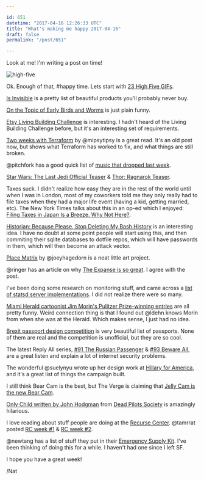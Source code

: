 ```yaml
---

id: 651
datetime: "2017-04-16 12:26:33 UTC"
title: "What's making me happy 2017-04-16"
draft: false
permalink: "/post/651"

---
```


Look at me! I'm writing a post on time!

![high-five](https://www.giftionary.city/icco/tina-five)

Ok. Enough of that, #happy time. Lets start with [23 High Five GIFs](http://www.collegehumor.com/post/6774313/23-high-five-gifs).

[Is Invisible](http://isinvisible.com/) is a pretty list of beautiful products you'll probably never buy.

[On the Topic of Early Birds and Worms](http://smbc-comics.com/index.php?id=3718) is just plain funny.

[Etsy Living Building Challenge](https://www.etsy.com/living-building-challenge) is interesting. I hadn't heard of the Living Building Challenge before, but it's an interesting set of requirements.

[Two weeks with Terraform](https://charity.wtf/2016/02/23/two-weeks-with-terraform/) by @mipsytipsy is a great read. It's an old post now, but shows what Terraform has worked to fix, and what things are still broken.

@pitchfork has a good quick list of [music that dropped last week](http://pitchfork.com/news/72840-kendrick-lamar-and-4-more-albums-out-today-you-should-listen-to-now/).

[Star Wars: The Last Jedi Official Teaser](https://www.youtube.com/watch?v=zB4I68XVPzQ&feature=youtu.be) & [Thor: Ragnarok Teaser](https://www.youtube.com/watch?v=v7MGUNV8MxU&feature=youtu.be).

Taxes suck. I didn't realize how easy they are in the rest of the world until when I was in London, most of my coworkers told me they only really had to file taxes when they had a major life event (having a kid,
 getting married, etc). The New York Times talks about this in an op-ed which I enjoyed: [Filing Taxes in Japan Is a Breeze. Why Not Here?](https://nyti.ms/2pdvvLx).

[Historian: Because Please, Stop Deleting My Bash History](https://undertitled.com/2017/04/12/historian-because-please-stop-deleting-my-bash-history.html) is an interesting idea. I have no doubt at some point people will start using this, and then commiting their sqlite databases to dotfile repos, which will have passwords in them, which will then become an attack vector.

[Place Matrix](https://placematrix.joeyhagedorn.com/) by @joeyhagedorn is a neat little art project.

@ringer has an article on why [The Expanse is so great](https://theringer.com/the-expanse-syfy-tv-game-of-thrones-battlestar-galactica-bb64d5169dec?source=ifttt--------------1). I agree with the post.

I've been doing some research on monitoring stuff, and came across a [list of statsd server implementations](http://www.joemiller.me/2011/09/21/list-of-statsd-server-implementations/). I did not realize there were so many.

[Miami Herald cartoonist Jim Morin's Pulitzer Prize-winning entries](http://www.miamiherald.com/opinion/editorial-cartoons/jim-morin/article143772254.html) are all pretty funny. Weird connection thing is that I found out @ldehn knows Morin from when she was at the Herald. Which makes sense, I just had no idea.

[Brexit passport design competition](https://www.dezeen.com/2017/04/04/brexit-passport-design-competition-shortlist-revealed-video/) is very beautiful list of passports. None of them are real and the competition is unofficial, but they are so cool.

The latest Reply All series, [#91 The Russian Passenger](http://pca.st/4Q6Y) & [#93 Beware All](http://pca.st/5v4c), are a great listen and explain a lot of internet security problems.

The wonderful @suelynyu wrote up her design work at [Hillary for America](http://www.suelynyu.com/hillary-for-america/), and it's a great list of things the campaign built.

I still think Bear Cam is the best, but The Verge is claiming that [Jelly Cam is the new Bear Cam](http://www.theverge.com/2017/4/8/15221006/jelly-cam-monterey-bay-aquarium).

[Only Child written by John Hodgman](http://pca.st/G5DX) from [Dead Pilots Society](http://www.maximumfun.org/shows/dead-pilots-society) is amazingly hilarious.

I love reading about stuff people are doing at the [Recurse Center](https://www.recurse.com/). @tamrrat posted [RC week #1](http://www.tamrat.co/rc-week-1/) & [RC week #2](http://www.tamrat.co/rc-week-2/).

@newtang has a list of stuff they put in their [Emergency Supply Kit](http://blog.jonnew.com/posts/emergency-supply-kit). I've been thinking of doing this for a while. I haven't had one since I left SF.

I hope you have a great week!

/Nat


